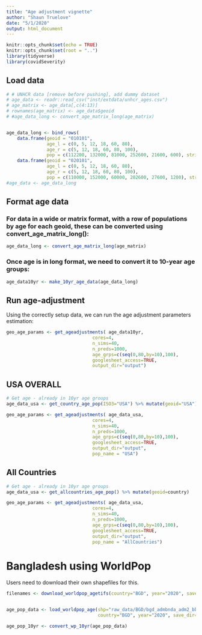 ```yaml
---
title: "Age adjustment vignette"
author: "Shaun Truelove"
date: "5/1/2020"
output: html_document
---
```


```r
knitr::opts_chunk$set(echo = TRUE)
knitr::opts_chunk$set(root = "..")
library(tidyverse)
library(covidSeverity)

```

## Load data

```r
# # UNHCR data [remove before pushing], add dummy dataset
# age_data <- readr::read_csv("inst/extdata/unhcr_ages.csv")
# age_matrix <- age_data[,c(4:13)]
# rownames(age_matrix) <- age_data$geoid
# #age_data_long <- convert_age_matrix_long(age_matrix)


age_data_long <- bind_rows(
    data.frame(geoid = "010101",
               age_l = c(0, 5, 12, 18, 60, 80),
               age_r = c(5, 12, 18, 60, 80, 100),
               pop = c(112200, 132000, 81000, 252600, 21600, 600), stringsAsFactors = FALSE),
    data.frame(geoid = "020101",
               age_l = c(0, 5, 12, 18, 60, 80),
               age_r = c(5, 12, 18, 60, 80, 100),
               pop = c(110000, 152000, 60000, 202600, 27600, 1200), stringsAsFactors = FALSE))
#age_data <- age_data_long 


```


## Format age data

### For data in a wide or matrix format, with a row of populations by age for each geoid, these can be converted using **convert_age_matrix_long()**:
```r
age_data_long <- convert_age_matrix_long(age_matrix)
```

### Once age is in long format, we need to convert it to 10-year age groups:
```r
age_data10yr <- make_10yr_age_data(age_data_long)
```



## Run age-adjustment
Using the correctly setup data, we can run the age adjustment parameters estimation:
```r
geo_age_params <- get_ageadjustments( age_data10yr,
                                cores=4, 
                                n_sims=40,
                                n_preds=1000,
                                age_grps=c(seq(0,80,by=10),100),
                                googlesheet_access=TRUE,
                                output_dir="output")
```



## USA OVERALL

```r

# Get age - already in 10yr age groups
age_data_usa <- get_country_age_pop(ISO3="USA") %>% mutate(geoid="USA")

geo_age_params <- get_ageadjustments( age_data_usa,
                                cores=4, 
                                n_sims=40,
                                n_preds=1000,
                                age_grps=c(seq(0,80,by=10),100),
                                googlesheet_access=TRUE,
                                output_dir="output",
                                pop_name = "USA")
```

## All Countries
```r

# Get age - already in 10yr age groups
age_data_usa <- get_allcountries_age_pop() %>% mutate(geoid=country)

geo_age_params <- get_ageadjustments( age_data_usa,
                                cores=4, 
                                n_sims=40,
                                n_preds=1000,
                                age_grps=c(seq(0,80,by=10),100),
                                googlesheet_access=TRUE,
                                output_dir="output",
                                pop_name = "AllCountries")
```



# Bangladesh using WorldPop

Users need to download their own shapefiles for this.

```r

filenames <- download_worldpop_agetifs(country="BGD", year="2020", save_dir="raw_data", cores=4)


age_pop_data <- load_worldpop_age(shp="raw_data/BGD/bgd_admbnda_adm2_bbs_20180410/bgd_admbnda_adm2_bbs_20180410.shp", 
                                  country="BGD", year="2020", save_dir="raw_data", cores=4)

age_pop_10yr <- convert_wp_10yr(age_pop_data)


```

